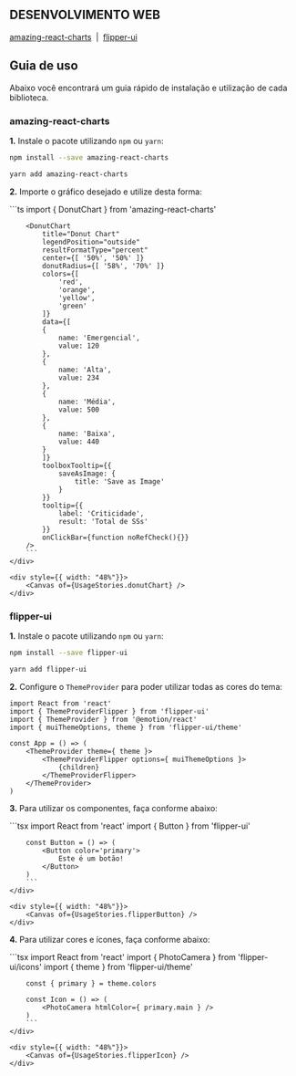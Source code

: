 
<Meta title="Web/Guia de uso" />

## DESENVOLVIMENTO WEB

[amazing-react-charts](#amazing-react-charts)
&nbsp;|&nbsp;
[flipper-ui](#flipper-ui)

## Guia de uso

Abaixo você encontrará um guia rápido de instalação e utilização de cada biblioteca.

### amazing-react-charts

**1.** Instale o pacote utilizando `npm` ou `yarn`: 

```sh
npm install --save amazing-react-charts
```

```sh
yarn add amazing-react-charts
```

**2.** Importe o gráfico desejado e utilize desta forma:

<div style={{ display: "flex", justifyContent: "space-between" }}>
    <div style={{ width: "51%"}}>
        ```ts
        import { DonutChart } from 'amazing-react-charts'

        <DonutChart
            title="Donut Chart"
            legendPosition="outside"
            resultFormatType="percent"
            center={[ '50%', '50%' ]}
            donutRadius={[ '58%', '70%' ]}
            colors={[
                'red',
                'orange',
                'yellow',
                'green'
            ]}
            data={[
            {
                name: 'Emergencial',
                value: 120
            },
            {
                name: 'Alta',
                value: 234
            },
            {
                name: 'Média',
                value: 500
            },
            {
                name: 'Baixa',
                value: 440
            }
            ]}
            toolboxTooltip={{
                saveAsImage: {
                    title: 'Save as Image'
                }
            }}
            tooltip={{
                label: 'Criticidade',
                result: 'Total de SSs'
            }}
            onClickBar={function noRefCheck(){}}
        />
        ```
    </div>

    <div style={{ width: "48%"}}>
        <Canvas of={UsageStories.donutChart} />
    </div>
</div>

### flipper-ui

**1.** Instale o pacote utilizando `npm` ou `yarn`: 

```sh
npm install --save flipper-ui
```

```sh
yarn add flipper-ui
```

**2.** Configure o `ThemeProvider` para poder utilizar todas as cores do tema:

```tsx
import React from 'react'
import { ThemeProviderFlipper } from 'flipper-ui'
import { ThemeProvider } from '@emotion/react'
import { muiThemeOptions, theme } from 'flipper-ui/theme'

const App = () => (
    <ThemeProvider theme={ theme }>
        <ThemeProviderFlipper options={ muiThemeOptions }>
            {children}
        </ThemeProviderFlipper>
    </ThemeProvider>
)
```

**3.** Para utilizar os componentes, faça conforme abaixo:

<div style={{ display: "flex", justifyContent: "space-between" }}>
    <div style={{ width: "51%"}}>
        ```tsx
        import React from 'react'
        import { Button } from 'flipper-ui'

        const Button = () => (
            <Button color='primary'>
                Este é um botão!
            </Button>
        )
        ```
    </div>

    <div style={{ width: "48%"}}>
        <Canvas of={UsageStories.flipperButton} />
    </div>
</div>

**4.** Para utilizar cores e ícones, faça conforme abaixo:

<div style={{ display: "flex", justifyContent: "space-between" }}>
    <div style={{ width: "51%"}}>
        ```tsx
        import React from 'react'
        import { PhotoCamera } from 'flipper-ui/icons' 
        import { theme } from 'flipper-ui/theme'

        const { primary } = theme.colors

        const Icon = () => (
            <PhotoCamera htmlColor={ primary.main } />
        )
        ```
    </div>

    <div style={{ width: "48%"}}>
        <Canvas of={UsageStories.flipperIcon} />
    </div>
</div>

